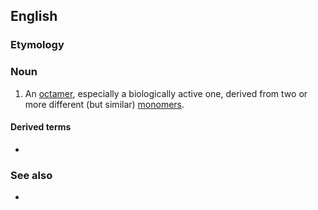 ==English==

===Etymology===
{{prefix|en|hetero|octamer}}

===Noun===
{{en-noun}}

# {{lb|en|chemistry|biochemistry}} An [[octamer]], especially a biologically active one, derived from two or more different (but similar) [[monomer]]s.

====Derived terms====
* {{l|en|heterooctameric}}

===See also===
* {{l|en|homooctamer}}
